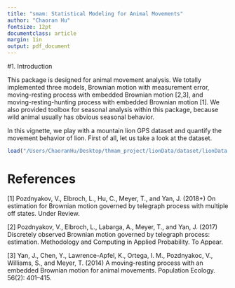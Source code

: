```yaml
---
title: "smam: Statistical Modeling for Animal Movements"
author: "Chaoran Hu"
fontsize: 12pt
documentclass: article
margin: 1in
output: pdf_document
---
```


#1. Introduction

This package is designed for animal movement analysis. We totally implemented
three models, Brownian motion with measurement error, moving-resting process
with embedded Brownian motion [2,3], and moving-resting-hunting process with embedded
Brownian motion [1]. We also provided toolbox for seasonal analysis within this
package, because wild animal usually has obvious seasonal behavior.

In this vignette, we play with a mountain lion GPS dataset and quantify the
movement behavior of lion. First of all, let us take a look at the dataset.

```r
load("/Users/ChaoranHu/Desktop/thmam_project/lionData/dataset/lionData.RData")
```


















# References
[1] Pozdnyakov, V., Elbroch, L., Hu, C., Meyer, T., and Yan, J. (2018+) On estimation for
Brownian motion governed by telegraph process with multiple off states. Under Review.

[2] Pozdnyakov, V., Elbroch, L., Labarga, A., Meyer, T., and Yan, J. (2017) Discretely
observed Brownian motion governed by telegraph process: estimation. Methodology and
Computing in Applied Probability. To Appear.

[3] Yan, J., Chen, Y., Lawrence-Apfel, K., Ortega, I. M., Pozdnyakoc, V., Williams, S., and
Meyer, T. (2014) A moving-resting process with an embedded Brownian motion for animal
movements. Population Ecology. 56(2): 401--415.




